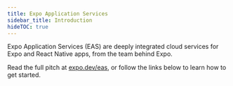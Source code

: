 ```yaml
---
title: Expo Application Services
sidebar_title: Introduction
hideTOC: true
---
```



Expo Application Services (EAS) are deeply integrated cloud services for Expo and React Native apps, from the team behind Expo.

Read the full pitch at [expo.dev/eas](https://expo.dev/eas), or follow the links below to learn how to get started.

<BoxLink
  title="EAS Build"
  description="Compile and sign Android/iOS apps with custom native code in the cloud. Learn more."
  href="/build/introduction"
  Icon={BuildIcon}
/>

<BoxLink
  title="EAS Submit"
  description="Upload your app to the Apple App Store or Google Play Store from the cloud with one CLI command. Learn more."
  href="/submit/introduction"
  Icon={EasSubmitIcon}
/>

<BoxLink
  title="EAS Update"
  description="Address small bugs and push quick fixes directly to end-users. Learn more."
  href="/eas-update/introduction"
  Icon={UpdateIcon}
/>

<BoxLink
  title="EAS Metadata (In Beta)"
  description="Upload all app store information required to get your app published. Learn more."
  href="/eas/metadata/"
  Icon={EasMetadataIcon}
/>
